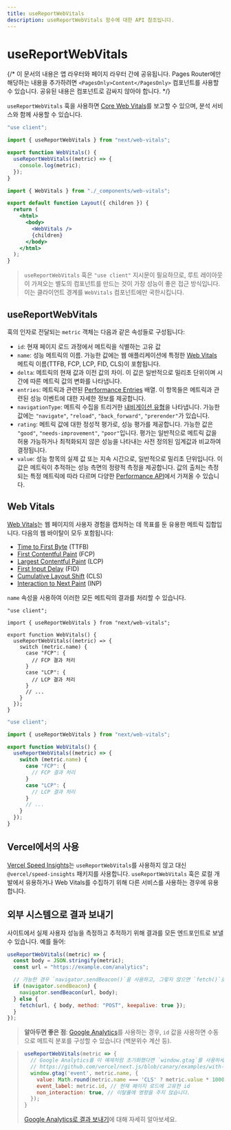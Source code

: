 ```yaml
---
title: useReportWebVitals
description: useReportWebVitals 함수에 대한 API 참조입니다.
---
```


# useReportWebVitals

{/* 이 문서의 내용은 앱 라우터와 페이지 라우터 간에 공유됩니다. Pages Router에만 해당하는 내용을 추가하려면 `<PagesOnly>Content</PagesOnly>` 컴포넌트를 사용할 수 있습니다. 공유된 내용은 컴포넌트로 감싸지 않아야 합니다. */}

`useReportWebVitals` 훅을 사용하면 [Core Web Vitals](https://web.dev/vitals/)를 보고할 수 있으며, 분석 서비스와 함께 사용할 수 있습니다.

```jsx filename="app/_components/web-vitals.js"
"use client";

import { useReportWebVitals } from "next/web-vitals";

export function WebVitals() {
  useReportWebVitals((metric) => {
    console.log(metric);
  });
}
```

```jsx filename="app/layout.js"
import { WebVitals } from "./_components/web-vitals";

export default function Layout({ children }) {
  return (
    <html>
      <body>
        <WebVitals />
        {children}
      </body>
    </html>
  );
}
```

> `useReportWebVitals` 훅은 `"use client"` 지시문이 필요하므로, 루트 레이아웃이 가져오는 별도의 컴포넌트를 만드는 것이 가장 성능이 좋은 접근 방식입니다. 이는 클라이언트 경계를 `WebVitals` 컴포넌트에만 국한시킵니다.

## useReportWebVitals

훅의 인자로 전달되는 `metric` 객체는 다음과 같은 속성들로 구성됩니다:

- `id`: 현재 페이지 로드 과정에서 메트릭을 식별하는 고유 값
- `name`: 성능 메트릭의 이름. 가능한 값에는 웹 애플리케이션에 특정한 [Web Vitals](#web-vitals) 메트릭 이름(TTFB, FCP, LCP, FID, CLS)이 포함됩니다.
- `delta`: 메트릭의 현재 값과 이전 값의 차이. 이 값은 일반적으로 밀리초 단위이며 시간에 따른 메트릭 값의 변화를 나타냅니다.
- `entries`: 메트릭과 관련된 [Performance Entries](https://developer.mozilla.org/docs/Web/API/PerformanceEntry) 배열. 이 항목들은 메트릭과 관련된 성능 이벤트에 대한 자세한 정보를 제공합니다.
- `navigationType`: 메트릭 수집을 트리거한 [내비게이션 유형](https://developer.mozilla.org/docs/Web/API/PerformanceNavigationTiming/type)을 나타냅니다. 가능한 값에는 `"navigate"`, `"reload"`, `"back_forward"`, `"prerender"`가 있습니다.
- `rating`: 메트릭 값에 대한 정성적 평가로, 성능 평가를 제공합니다. 가능한 값은 `"good"`, `"needs-improvement"`, `"poor"`입니다. 평가는 일반적으로 메트릭 값을 허용 가능하거나 최적화되지 않은 성능을 나타내는 사전 정의된 임계값과 비교하여 결정됩니다.
- `value`: 성능 항목의 실제 값 또는 지속 시간으로, 일반적으로 밀리초 단위입니다. 이 값은 메트릭이 추적하는 성능 측면의 정량적 측정을 제공합니다. 값의 출처는 측정되는 특정 메트릭에 따라 다르며 다양한 [Performance API](https://developer.mozilla.org/docs/Web/API/Performance_API)에서 가져올 수 있습니다.

## Web Vitals

[Web Vitals](https://web.dev/vitals/)는 웹 페이지의 사용자 경험을 캡처하는 데 목표를 둔 유용한 메트릭 집합입니다. 다음의 웹 바이탈이 모두 포함됩니다:

- [Time to First Byte](https://developer.mozilla.org/docs/Glossary/Time_to_first_byte) (TTFB)
- [First Contentful Paint](https://developer.mozilla.org/docs/Glossary/First_contentful_paint) (FCP)
- [Largest Contentful Paint](https://web.dev/lcp/) (LCP)
- [First Input Delay](https://web.dev/fid/) (FID)
- [Cumulative Layout Shift](https://web.dev/cls/) (CLS)
- [Interaction to Next Paint](https://web.dev/inp/) (INP)

`name` 속성을 사용하여 이러한 모든 메트릭의 결과를 처리할 수 있습니다.

```tsx filename="app/components/web-vitals.tsx" switcher
"use client";

import { useReportWebVitals } from "next/web-vitals";

export function WebVitals() {
  useReportWebVitals((metric) => {
    switch (metric.name) {
      case "FCP": {
        // FCP 결과 처리
      }
      case "LCP": {
        // LCP 결과 처리
      }
      // ...
    }
  });
}
```

```jsx filename="app/components/web-vitals.js" switcher
"use client";

import { useReportWebVitals } from "next/web-vitals";

export function WebVitals() {
  useReportWebVitals((metric) => {
    switch (metric.name) {
      case "FCP": {
        // FCP 결과 처리
      }
      case "LCP": {
        // LCP 결과 처리
      }
      // ...
    }
  });
}
```

## Vercel에서의 사용

[Vercel Speed Insights](https://vercel.com/docs/speed-insights/quickstart)는 `useReportWebVitals`를 사용하지 않고 대신 `@vercel/speed-insights` 패키지를 사용합니다.
`useReportWebVitals` 훅은 로컬 개발에서 유용하거나 Web Vitals를 수집하기 위해 다른 서비스를 사용하는 경우에 유용합니다.

## 외부 시스템으로 결과 보내기

사이트에서 실제 사용자 성능을 측정하고 추적하기 위해 결과를 모든 엔드포인트로 보낼 수 있습니다. 예를 들어:

```js
useReportWebVitals((metric) => {
  const body = JSON.stringify(metric);
  const url = "https://example.com/analytics";

  // 가능한 경우 `navigator.sendBeacon()`을 사용하고, 그렇지 않으면 `fetch()`로 대체합니다.
  if (navigator.sendBeacon) {
    navigator.sendBeacon(url, body);
  } else {
    fetch(url, { body, method: "POST", keepalive: true });
  }
});
```

> **알아두면 좋은 점**: [Google Analytics](https://analytics.google.com/analytics/web/)를 사용하는 경우,
> `id` 값을 사용하면 수동으로 메트릭 분포를 구성할 수 있습니다 (백분위수 계산 등).

> ```js
> useReportWebVitals(metric => {
>   // Google Analytics를 이 예제처럼 초기화했다면 `window.gtag`를 사용하세요:
>   // https://github.com/vercel/next.js/blob/canary/examples/with-google-analytics/pages/_app.js
>   window.gtag('event', metric.name, {
>     value: Math.round(metric.name === 'CLS' ? metric.value * 1000 : metric.value), // 값은 정수여야 합니다
>     event_label: metric.id, // 현재 페이지 로드에 고유한 id
>     non_interaction: true, // 이탈률에 영향을 주지 않습니다.
>   });
> }
> ```
>
> [Google Analytics로 결과 보내기](https://github.com/GoogleChrome/web-vitals#send-the-results-to-google-analytics)에 대해 자세히 알아보세요.
